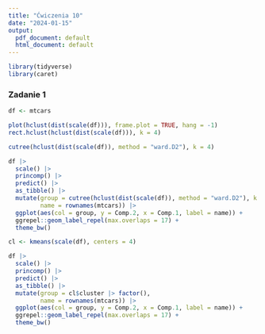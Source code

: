---
title: "Ćwiczenia 10"
date: "2024-01-15"
output:
  pdf_document: default
  html_document: default
---

```{r, echo=FALSE, warning=FALSE, message=FALSE}
library(tidyverse)
library(caret)
```

### Zadanie 1

```{r}
df <- mtcars
```

```{r}
plot(hclust(dist(scale(df))), frame.plot = TRUE, hang = -1)
rect.hclust(hclust(dist(scale(df))), k = 4)
```

```{r}
cutree(hclust(dist(scale(df)), method = "ward.D2"), k = 4)
```

```{r}
df |>
  scale() |>
  princomp() |>
  predict() |>
  as_tibble() |>
  mutate(group = cutree(hclust(dist(scale(df)), method = "ward.D2"), k = 4) |> factor(),
         name = rownames(mtcars)) |>
  ggplot(aes(col = group, y = Comp.2, x = Comp.1, label = name)) +
  ggrepel::geom_label_repel(max.overlaps = 17) +
  theme_bw()
```

```{r}
cl <- kmeans(scale(df), centers = 4)
```


```{r}
df |>
  scale() |>
  princomp() |>
  predict() |>
  as_tibble() |>
  mutate(group = cl$cluster |> factor(),
         name = rownames(mtcars)) |>
  ggplot(aes(col = group, y = Comp.2, x = Comp.1, label = name)) +
  ggrepel::geom_label_repel(max.overlaps = 17) +
  theme_bw()
```

